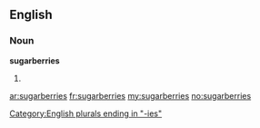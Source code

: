 ==English==

===Noun===
'''sugarberries'''

# {{plural of|[[sugarberry]]}}

[[Category:English plurals ending in "-ies"]]

[[ar:sugarberries]]
[[fr:sugarberries]]
[[my:sugarberries]]
[[no:sugarberries]]